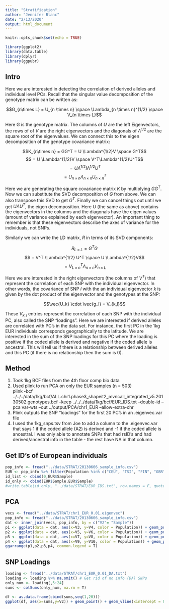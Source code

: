 ```yaml
---
title: "Stratification"
author: "Jennifer Blanc"
date: "2/13/2020"
output: html_document
---
```


```r
knitr::opts_chunk$set(echo = TRUE)
```

```r
library(ggplot2)
library(data.table)
library(dplyr)
library(ggpubr)
```


## Intro

Here we are interested in detecting the correlation of derived alleles and individual level PCs. Recall that the singular value decomposition of the genotype matrix can be written as:  

$$G_{n\times L} = U_{n \times n} \space \Lambda_{n \times n}^{1/2} \space V_{n \times L}$$  

Here G is the genotype matrix. The columns of $U$ are the left Eigenvectors, the rows of of $V$ are the right eigenvectors and the diagonals of $\Lambda^{1/2}$ are the square root of the eigenvalues. We can connect this to the eigen decomposition of the genotype covariance matrix:  

$$K_{n\times n} = GG^T = U \Lambda^{1/2}V \space G^T$$ 
$$ = U \Lambda^{1/2}V \space V^T\Lambda^{1/2}U^T$$ 
$$ = U \Lambda^{1/2} I \Lambda^{1/2}U^T$$ 
$$ = U_{n \times n} \Lambda_{n \times n} U^T_{n \times n}$$ 

Here we are generating the square covariance matrix $K$ by multiplying $G G^T$. Now we can substitute the SVD decomposition of $G$ from above. We can also transpose this SVD to get $G^T$. Finally we can cancel things out until we get $U \Lambda U^T$, the eigen decomposition. Here $U$ (the same as above) contains the eigenvectors in the columns and the diagonals have the eigen values (amount of variance explained by each eigenvector). An important thing to remember is that these eigenvectors describe the axes of variance for the individuals, not SNPs. 

Similarly we can write the LD matrix, $R$ in terms of its SVD components:  

$$R_{L\times L} = G^TG$$
$$ = V^T \Lambda^{1/2} U^T \space U \Lambda^{1/2}V$$
$$ = V_{L \times n}^T \Lambda_{n \times n}V_{n \times L}$$

Here we are interested in the right eigenvectors (the columns of $V^T$) that represent the correlation of each SNP with the individual eigenvector. In other words, the covariance of SNP $l$ with the an individual eigenvector $k$ is given by the dot product of the eigenvector and the genotypes at the SNP:  

$$\vec{U_k} \cdot \vec{g_l} = V_{k,l}$$  

These $V_{k,l}$ entries represent the correlation of each SNP with the individual PC, also called the SNP "loadings". Here we are interested if derived alleles are correlated with PC's in the data set. For instance, the first PC in the 1kg EUR individuals corresponds geographically to the latitude. We are interested in the sum of the SNP loadings for this PC where the loading is positive if the coded allele is derived and negative if the coded allele is ancestral. This will tell us if there is a relationship between derived alleles and this PC (if there is no relationship then the sum is 0).  

## Method  

1. Took 1kg BCF files from the 4th floor comp bio data  
2. Used plink to run PCA on only the EUR samples (n = 503)  
plink -bcf ../../../data/1kg/bcf/ALL.chr1.phase3_shapeit2_mvncall_integrated_v5.20130502.genotypes.bcf --keep ../../../data/1kg/bcf/EUR_IDS.txt --double-id --pca var-wts --out ../output/PCA/chr1_EUR --allow-extra-chr  
3. Plink outputs the SNP "loadings" for the first 20 PC's in an .eigenvec.var file  
4. I used the 1kg_snps.tsv from Joe to add a column to the .eigenvec.var that says 1 if the coded allele (A2) is derived and -1 if the coded allele is ancestral. I was only able to annotate SNPs that had rsID's and had derived/ancestral info in the table - the rest have NA in that column.  


## Get ID's of European individuals 
```r
pop_info <- fread("../data/STRAT/20130606_sample_info.csv")
EUR <- pop_info %>% filter(Population %in% c("CEU", "TSI", "FIN", "GBR","IBS"))
id_list <- cbind(0,EUR$Sample)
id_only <- cbind(EUR$Sample,EUR$Sample)
#write.table(id_only, "../data/STRAT/EUR_IDS.txt", row.names = F, quote = F, col.names = F)
```


## PCA 
```r
vecs <- fread("../data/STRAT/chr1_EUR_0.01.eigenvec")
pop_info <- fread("../data/STRAT/20130606_sample_info.csv")
dat <- inner_join(vecs, pop_info, by = c("V2"= "Sample"))
p1 <- ggplot(data = dat, aes(x=V3, y=V4, color = Population)) + geom_point() + xlab("PC1") + ylab("PC2")
p2 <- ggplot(data = dat, aes(x=V5, y=V6, color = Population)) + geom_point() + xlab("PC3") + ylab("PC4")
p3 <- ggplot(data = dat, aes(x=V7, y=V8, color = Population)) + geom_point() + xlab("PC5") + ylab("PC6")
p4 <- ggplot(data = dat, aes(x=V9, y=V10, color = Population)) + geom_point() + xlab("PC7") + ylab("PC8")
ggarrange(p1,p2,p3,p4, common.legend = T)
```

## SNP Loadings 

```r
loading <- fread("../data/STRAT/chr1_EUR_0.01_DA.txt")
loading <- loading %>% na.omit() # Get rid of no info (DA) SNPs 
only_num <- loading[,5:24]
sums <- colSums(only_num, na.rm = T)

df <- as.data.frame(cbind(sums,seq(1,20)))
ggplot(df, aes(x=sums,y=V2)) + geom_point() + geom_vline(xintercept = 0, color = "red") + ylab("PC") + scale_y_continuous(minor_breaks = seq(1 , 20, 1), breaks = seq(1, 20, 1))
```












